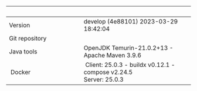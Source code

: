 |                |                       |
| :-------------- | :--------------------- |
| Version        | develop (4e88101) 2023-03-29 18:42:04   |
| Git repository | []()         |
| Java tools     | OpenJDK Temurin-21.0.2+13 - Apache Maven 3.9.6      |
| Docker         | Client: 25.0.3  - buildx v0.12.1 - compose v2.24.5 <br/> Server: 25.0.3  |
